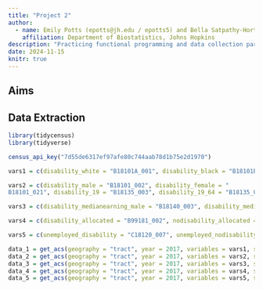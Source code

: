 ```yaml
---
title: "Project 2"
author: 
  - name: Emily Potts (epotts@jh.edu / epotts5) and Bella Satpathy-Horton (ghorton2@jh.edu / ghorton2)
    affiliation: Department of Biostatistics, Johns Hopkins
description: "Practicing functional programming and data collection paradigms"
date: 2024-11-15
knitr: true
---
```


## Aims 

## Data Extraction

```r
library(tidycensus)
library(tidyverse)

census_api_key("7d55de6317ef97afe80c744aab78d1b75e2d1970")

vars1 = c(disability_white = "B18101A_001", disability_black = "B18101B_001", disability_americanindian = "B18101C_001", disability_asian = "B18101D_001", disability_hawaiian = "B18101E_001", disability_otherrace = "B18101F_001", disability_multiracial = "B18101G_001")

vars2 = c(disability_male = "B18101_002", disability_female = "	
B18101_021", disability_19 = "B18135_003", disability_19_64 = "B18135_014", disability_65plus = "B18135_025")

vars3 = c(disability_medianearning_male = "B18140_003", disability_medianearning_female = "	B18140_004", poverty_level_disability = "B23024_003", poverty_level_nodisability = "B23024_010", nodisability_medianearning_male = "B18140_006", nodisability_medianearning_female = "B18140_007")

vars4 = c(disability_allocated = "B99181_002", nodisability_allocated = "B99181_003", employed_disbility = "C18120_004", employed_nodisability = "C18120_005")

vars5 = c(unemployed_disability = "C18120_007", unemployed_nodisability = "C18120_008", notworking_disability = "C18120_010", notworking_nodisability = "C18120_011")

data_1 = get_acs(geography = "tract", year = 2017, variables = vars1, state = "Pennsylvania")
data_2 = get_acs(geography = "tract", year = 2017, variables = vars2, state = "Pennsylvania")
data_3 = get_acs(geography = "tract", year = 2017, variables = vars3, state = "Pennsylvania")
data_4 = get_acs(geography = "tract", year = 2017, variables = vars4, state = "Pennsylvania")
data_5 = get_acs(geography = "tract", year = 2017, variables = vars5, state = "Pennsylvania")
```